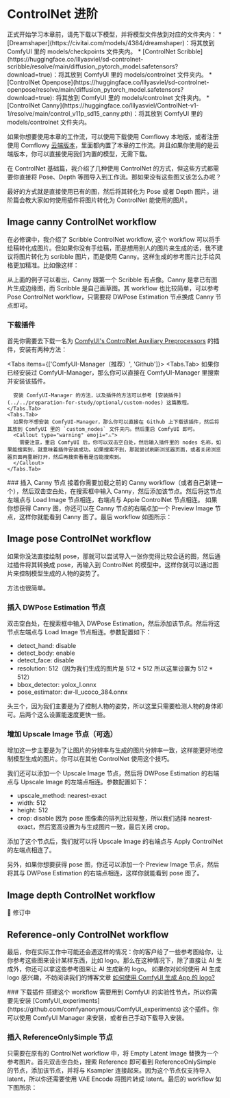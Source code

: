 
# ControlNet 进阶

<Callout type="warning" emoji="⚠️">
  正式开始学习本章前，请先下载以下模型，并将模型文件放到对应的文件夹内：
  * [Dreamshaper](https://civitai.com/models/4384/dreamshaper)：将其放到 ComfyUI 里的 models/checkpoints 文件夹内。
  * [ControlNet Scribble](https://huggingface.co/lllyasviel/sd-controlnet-scribble/resolve/main/diffusion_pytorch_model.safetensors?download=true)：将其放到 ComfyUI 里的 models/controlnet 文件夹内。
  * [ControlNet Openpose](https://huggingface.co/lllyasviel/sd-controlnet-openpose/resolve/main/diffusion_pytorch_model.safetensors?download=true): 将其放到 ComfyUI 里的 models/controlnet 文件夹内。
  * [ControlNet Canny](https://huggingface.co/lllyasviel/ControlNet-v1-1/resolve/main/control_v11p_sd15_canny.pth)：将其放到 ComfyUI 里的 models/controlnet 文件夹内。

  如果你想要使用本章的工作流，可以使用下载使用 Comflowy 本地版，或者注册使用 Comflowy [云端版本](https://app.comflowy.com)，里面都内置了本章的工作流。并且如果你使用的是云端版本，你可以直接使用我们内置的模型，无需下载。
</Callout>

在 ControlNet 基础篇，我介绍了几种使用 ControlNet 的方式，但这些方式都需要你直接将 Pose、Depth 等图导入到工作流。那如果没有这些图又该怎么办呢？

最好的方式就是直接使用已有的图，然后将其转化为 Pose 或者 Depth 图片。进阶篇会教大家如何使用插件将图片转化为 ControlNet 能使用的图片。

## Image canny ControlNet workflow
在必修课中，我介绍了 Scribble ControlNet workflow, 这个 workflow 可以将手绘稿转化成图片。但如果你没有手绘稿，而是想用别人的图片来生成的话，我不建议将图片转化为 scribble 图片，而是使用
 Canny。这样生成的参考图片比手绘风格更加精准。比如像这样：
 <br/>
<PhotoProvider>
  <PhotoView src="/comfyui-controlnet/011.png">
      <img src="/comfyui-controlnet/011.png" alt="" className='rounded-lg'/>
  </PhotoView>
</PhotoProvider>

从上面的例子可以看出，Canny 跟第一个 Scribble 有点像。Canny 是拿已有图片生成边缘图，而 Scribble 是自己画草图。其 workflow 也比较简单，可以参考 Pose ControlNet workflow，只需要将 DWPose Estimation 节点换成 Canny 节点即可。
<Steps>
  ### 下载插件
  首先你需要去下载一名为 [ComfyUI's ControlNet Auxiliary Preprocessors](https://github.com/Fannovel16/comfyui_controlnet_aux?tab=readme-ov-file) 的插件，安装有两种方法：

  <Tabs items={['ComfyUI-Manager（推荐）', 'Github']}>
    <Tabs.Tab>
      如果你已经安装过 ComfyUI-Manager，那么你可以直接在 ComfyUI-Manager 里搜索并安装该插件。

      安装 ComfyUI-Manager 的方法，以及插件的方法可以参考 [安装插件](../../preparation-for-study/optional/custom-nodes) 这篇教程。
    </Tabs.Tab>
    <Tabs.Tab>
      如果你不想安装 ComfyUI-Manager，那么你可以直接在 Github 上下载该插件，然后将其放到 ComfyUI 里的 `custom_nodes` 文件夹内。然后重启 ComfyUI 即可。
      <Callout type="warning" emoji="⚠️">
        需要注意，重启 ComfyUI 后，你可以双击空白处，然后输入插件里的 nodes 名称，如果能搜索到，就意味着插件安装成功。如果搜索不到，那就尝试刷新浏览器页面，或者关闭浏览器页面再重新打开，然后再搜索看看是否能搜索到。
      </Callout>
    </Tabs.Tab>
  </Tabs>
  ### 插入 Canny 节点
  接着你需要加载之前的 Canny workflow（或者自己新建一个），然后双击空白处，在搜索框中输入 Canny，然后添加该节点。然后将这节点左端点与 Load Image 节点相连，右端点与 Apple ControlNet 节点相连。
  如果你想获得 Canny 图，你还可以在 Canny 节点的右端点加一个 Preview Image 节点，这样你就能看到 Canny 图了。最后 workflow 如图所示：
  <br/>
  <PhotoProvider>
    <PhotoView src="/comfyui-controlnet/012.png">
        <img src="/comfyui-controlnet/012.png" alt="" className='rounded-lg'/>
    </PhotoView>
  </PhotoProvider>
</Steps>


## Image pose ControlNet workflow
如果你没法直接绘制 pose，那就可以尝试导入一张你觉得比较合适的图，然后通过插件将其转换成 pose，再输入到 ControlNet 的模型中。这样你就可以通过图片来控制模型生成的人物的姿势了。

方法也很简单。
<Steps>
  ### 插入 DWPose Estimation 节点
  双击空白处，在搜索框中输入 DWPose Estimation，然后添加该节点。然后将这节点左端点与 Load Image 节点相连。参数配置如下：
  * detect_hand: disable
  * detect_body: enable
  * detect_face: disable
  * resolution: 512（因为我们生成的图片是 512 * 512 所以这里设置为 512 * 512）
  * bbox_detector: yolox_l.onnx
  * pose_estimator: dw-ll_ucoco_384.onnx
  
  头三个，因为我们主要是为了控制人物的姿势，所以这里只需要检测人物的身体即可。后两个这么设置能速度更快一些。
  ### 增加 Upscale Image 节点（可选）
  增加这一步主要是为了让图片的分辨率与生成的图片分辨率一致，这样能更好地控制模型生成的图片。你可以在其他 ControlNet 使用这个技巧。
  
  我们还可以添加一个 Upscale Image 节点，然后将 DWPose Estimation 的右端点与 Upscale Image 的左端点相连。参数配置如下：
  * upscale_method: nearest-exact
  * width: 512
  * height: 512
  * crop: disable
  因为 pose 图像素的排列比较规整，所以我们选择 nearest-exact，然后宽高设置为与生成图片一致，最后关闭 crop。
  
  添加了这个节点后，我们就可以将 Upscale Image 的右端点与 Apply ControlNet 的左端点相连了。
  
  另外，如果你想要获得 pose 图，你还可以添加一个 Preview Image 节点，然后将其与 DWPose Estimation 的右端点相连，这样你就能看到 pose 图了。
  <br/>
  <PhotoProvider>
    <PhotoView src="/comfyui-controlnet/008.png">
        <img src="/comfyui-controlnet/008.png" alt="" className='rounded-lg'/>
    </PhotoView>
  </PhotoProvider>

</Steps>

## Image depth ControlNet workflow
🚧 修订中

## Reference-only ControlNet workflow
最后，你在实际工作中可能还会遇这样的情况：你的客户给了一些参考图给你，让你参考这些图来设计某样东西，比如 logo。那么在这种情况下，除了直接让 AI 生成外，你还可以拿这些参考图来让 AI 生成新的 logo。
<Callout emoji="💡">
  如果你对如何使用 AI 生成 logo 感兴趣，不妨阅读我们的博客文章 [如何使用 ComfyUI 生成 App 的 logo?](/blog/generate-app-logo)
</Callout>

<Steps>
  ### 下载插件
  搭建这个 workflow 需要用到 ComfyUI 的实验性节点，所以你需要先安装 [ComfyUI_experiments](https://github.com/comfyanonymous/ComfyUI_experiments) 这个插件。你可以使用 ComfyUI Manager 来安装，或者自己手动下载导入安装。

  ### 插入 ReferenceOnlySimple 节点
  只需要在原有的 ControlNet workflow 中，将 Empty Latent Image 替换为一个参考图片。首先双击空白处，搜索 Reference 即可看到 ReferenceOnlySimple 的节点，添加该节点，并将与 Ksampler 连接起来。因为这个节点仅支持导入 latent，所以你还需要使用 VAE Encode 将图片转成 latent。最后的 workflow 如下图所示：
  <br/>
  <PhotoProvider>
    <PhotoView src="/blog/generate-app-logo/007.png">
      <img src="/blog/generate-app-logo/007.png" alt="" className='rounded-lg'/>
    </PhotoView>
  </PhotoProvider>
</Steps>

<Subscribe />